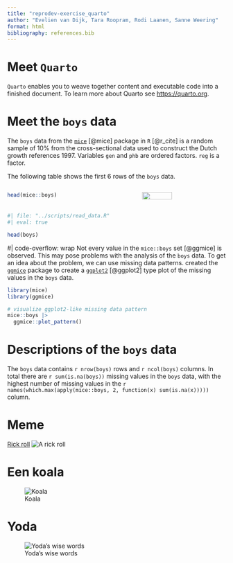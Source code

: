 ```yaml
---
title: "reprodev-exercise_quarto"
author: "Evelien van Dijk, Tara Roopram, Rodi Laanen, Sanne Weering"
format: html
bibliography: references.bib
---
```


# Meet `Quarto`

`Quarto` enables you to weave together content and executable code into a finished document. 
To learn more about Quarto see [https://quarto.org](https://quarto.org).

# Meet the `boys` data 
The `boys` data from the [`mice`](https://github.com/amices/mice){.pkg} [@mice] package in [`R`]{.proglang} [@r_cite] is a random sample of 10% from the cross-sectional data used to construct the Dutch growth references 1997. Variables `gen` and `phb` are ordered factors. `reg` is a factor.

The following table shows the first 6 rows of the `boys` data.

:::: {.columns}
::: {.column width="60%"}
```r
head(mice::boys)
```
:::

::: {.column width="40%"}
![](https://amices.org/mice/logo.png){fig-align="right" width=60%}
:::
::::

```r
#| file: "../scripts/read_data.R"
#| eval: true 
```

```r
head(boys)
```

#| code-overflow: wrap
Not every value in the `mice::boys` set [@ggmice] is observed. This may pose problems with the analysis of the `boys` data. To get an idea about the problem, we can use missing data patterns. created the [`ggmice`](https://github.com/amices/ggmice){.pkg} package to create a [`ggplot2`](https://ggplot2.tidyverse.org){.pkg} [@ggplot2] type plot of the missing values in the `boys` data.

```r
library(mice)
library(ggmice)

# visualize ggplot2-like missing data pattern
mice::boys |> 
  ggmice::plot_pattern()
```

# Descriptions of the `boys` data
The `boys` data contains `r nrow(boys)` rows and `r ncol(boys)` columns. In total there are `r sum(is.na(boys))` missing values in the `boys` data, with the highest number of missing values in the `r names(which.max(apply(mice::boys, 2, function(x) sum(is.na(x)))))` column.

# Meme
[Rick roll](https://www.youtube.com/watch?v=dQw4w9WgXcQ)
![A rick roll](Im.jpg){fig-align="center"}

# Een koala
![Koala](koala.jpg)

# Yoda
![Yoda's wise words](Yoda.png)